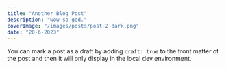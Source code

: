 ```yaml
---
title: "Another Blog Post"
description: "wow so god."
coverImage: "/images/posts/post-2-dark.png"
date: "20-6-2023"
---
```


You can mark a post as a draft by adding `draft: true` to the front matter of the post and then it will only display in the local dev environment.
